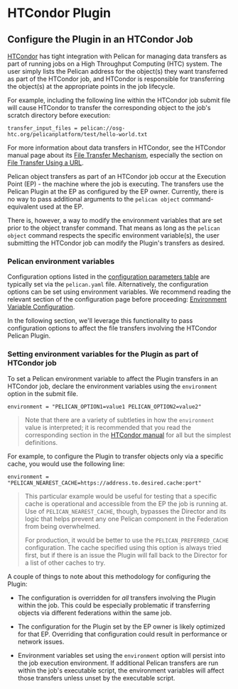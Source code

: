# HTCondor Plugin

## Configure the Plugin in an HTCondor Job

[HTCondor](https://htcondor.readthedocs.io/en/latest/)
has tight integration with Pelican for managing data transfers
as part of running jobs on a High Throughput Computing (HTC) system.
The user simply lists the Pelican address for the object(s) they want transferred as part of the HTCondor job,
and HTCondor is responsible for transferring the object(s) at the appropriate points in the job lifecycle.

For example, including the following line within the HTCondor job submit file will cause HTCondor to transfer
the corresponding object to the job's scratch directory before execution:

```
transfer_input_files = pelican://osg-htc.org/pelicanplatform/test/hello-world.txt
```

For more information about data transfers in HTCondor,
see the HTCondor manual page about its [File Transfer Mechanism](https://htcondor.readthedocs.io/en/latest/users-manual/file-transfer.html),
especially the section on [File Transfer Using a URL](https://htcondor.readthedocs.io/en/latest/users-manual/file-transfer.html#file-transfer-using-a-url).

Pelican object transfers as part of an HTCondor job occur at the Execution Point (EP) -
the machine where the job is executing.
The transfers use the Pelican Plugin at the EP
as configured by the EP owner.
Currently, there is no way to pass additional arguments to the `pelican object` command-equivalent used at the EP.

There is, however, a way to modify the environment variables that are set prior to the object transfer command.
That means as long as the `pelican object` command respects the specific environment variable(s),
the user submitting the HTCondor job can modify the Plugin's transfers as desired.

### Pelican environment variables

Configuration options listed in the [configuration parameters table](/parameters) are typically set via the `pelican.yaml` file.
Alternatively, the configuration options can be set using environment variables.
We recommend reading the relevant section of the configuration page before proceeding: 
[Environment Variable Configuration](/parameters#environment-variable-configuration).

In the following section, we'll leverage this functionality to pass configuration options to affect the file transfers involving the HTCondor Pelican Plugin.

### Setting environment variables for the Plugin as part of HTCondor job

To set a Pelican environment variable to affect the Plugin transfers in an HTCondor job,
declare the environment variables using the `environment` option in the submit file.

```
environment = "PELICAN_OPTION1=value1 PELICAN_OPTION2=value2"
```

> Note that there are a variety of subtleties in how the `environment` value is interpreted;
> it is recommended that you read the corresponding section in the
> [HTCondor manual](https://htcondor.readthedocs.io/en/latest/man-pages/condor_submit.html#environment)
> for all but the simplest definitions.

For example, to configure the Plugin to transfer objects only via a specific cache,
you would use the following line:

```
environment = "PELICAN_NEAREST_CACHE=https://address.to.desired.cache:port"
```

> This particular example would be useful for testing that a specific cache is operational
> and accessible from the EP the job is running at.
> Use of `PELICAN_NEAREST_CACHE`,  though, bypasses the Director
> and its logic that helps prevent any one Pelican component in the Federation from being overwhelmed.
>
> For production, it would be better to use the `PELICAN_PREFERRED_CACHE` configuration.
> The cache specified using this option is always tried first,
> but if there is an issue the Plugin will fall back to the Director for a list of other caches to try.

A couple of things to note about this methodology for configuring the Plugin:

* The configuration is overridden for *all* transfers involving the Plugin within the job.
  This could be especially problematic if transferring objects via different federations within the same job.

* The configuration for the Plugin set by the EP owner is likely optimized for that EP.
  Overriding that configuration could result in performance or network issues.

* Environment variables set using the `environment` option will persist into the job execution environment.
  If additional Pelican transfers are run within the job's executable script,
  the environment variables will affect those transfers unless unset by the executable script.
